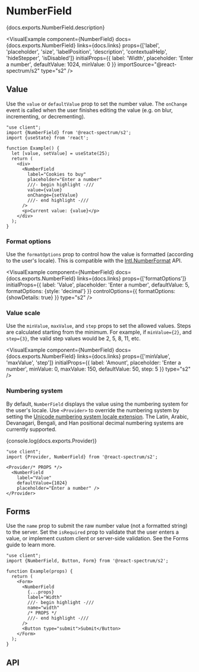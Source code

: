 


# NumberField

<PageDescription>{docs.exports.NumberField.description}</PageDescription>

<VisualExample
  component={NumberField}
  docs={docs.exports.NumberField}
  links={docs.links}
  props={['label', 'placeholder', 'size', 'labelPosition', 'description', 'contextualHelp', 'hideStepper', 'isDisabled']}
  initialProps={{
    label: 'Width',
    placeholder: 'Enter a number',
    defaultValue: 1024,
    minValue: 0
  }}
  importSource="@react-spectrum/s2"
  type="s2" />

## Value

Use the `value` or `defaultValue` prop to set the number value. The `onChange` event is called when the user finishes editing the value (e.g. on blur, incrementing, or decrementing).

```tsx render
"use client";
import {NumberField} from '@react-spectrum/s2';
import {useState} from 'react';

function Example() {
  let [value, setValue] = useState(25);
  return (
    <div>
      <NumberField
        label="Cookies to buy"
        placeholder="Enter a number"
        ///- begin highlight -///
        value={value}
        onChange={setValue}
        ///- end highlight -///
      />
      <p>Current value: {value}</p>
    </div>
  );
}
```

### Format options

Use the `formatOptions` prop to control how the value is formatted (according to the user's locale). This is compatible with the [Intl.NumberFormat](https://developer.mozilla.org/en-US/docs/Web/JavaScript/Reference/Global_Objects/Intl/NumberFormat/NumberFormat) API.

<VisualExample
  component={NumberField}
  docs={docs.exports.NumberField}
  links={docs.links}
  props={['formatOptions']}
  initialProps={{
    label: 'Value',
    placeholder: 'Enter a number',
    defaultValue: 5,
    formatOptions: {style: 'decimal'}
  }}
  controlOptions={{
    formatOptions: {showDetails: true}
  }}
  type="s2" />

### Value scale

Use the `minValue`, `maxValue`, and `step` props to set the allowed values. Steps are calculated starting from the minimum. For example, if `minValue={2}`, and `step={3}`, the valid step values would be 2, 5, 8, 11, etc.

<VisualExample
  component={NumberField}
  docs={docs.exports.NumberField}
  links={docs.links}
  props={['minValue', 'maxValue', 'step']}
  initialProps={{
    label: 'Amount',
    placeholder: 'Enter a number',
    minValue: 0,
    maxValue: 150,
    defaultValue: 50,
    step: 5
  }}
  type="s2" />

### Numbering system

By default, `NumberField` displays the value using the numbering system for the user's locale. Use `<Provider>` to override the numbering system by setting the [Unicode numbering system locale extension](https://developer.mozilla.org/en-US/docs/Web/JavaScript/Reference/Global_Objects/Intl/Locale/numberingSystem#adding_a_numbering_system_via_the_locale_string). The Latin, Arabic, Devanagari, Bengali, and Han positional decimal numbering systems are currently supported.

{console.log(docs.exports.Provider)}

```tsx render wide docs={docs.exports.Provider} links={docs.links} props={['locale']} initialProps={{locale: 'hi-IN-u-nu-deva'}} controlOptions={{locale: 'numberingSystem'}} type="s2"
"use client";
import {Provider, NumberField} from '@react-spectrum/s2';

<Provider/* PROPS */>
  <NumberField
    label="Value"
    defaultValue={1024}
    placeholder="Enter a number" />
</Provider>
```

## Forms

Use the `name` prop to submit the raw number value (not a formatted string) to the server. Set the `isRequired` prop to validate that the user enters a value, or implement custom client or server-side validation. See the Forms guide to learn more.

```tsx render docs={docs.exports.NumberField} links={docs.links} props={['isRequired', 'necessityIndicator']} initialProps={{isRequired: true, placeholder: 'Enter a number'}} type="s2"
"use client";
import {NumberField, Button, Form} from '@react-spectrum/s2';

function Example(props) {
  return (
    <Form>
      <NumberField
        {...props}
        label="Width"
        ///- begin highlight -///
        name="width"
        /* PROPS */
        ///- end highlight -///
      />
      <Button type="submit">Submit</Button>
    </Form>
  );
}
```

## API

<PropTable component={docs.exports.NumberField} links={docs.links} />
